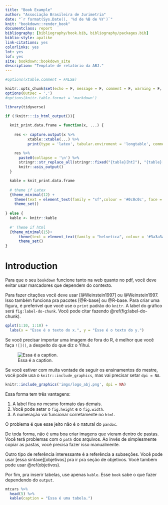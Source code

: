 ```yaml
---
title: "Book Example"
author: "Associação Brasileira de Jurimetria"
date: "`r format(Sys.Date(), '%d de %B de %Y')`"
knit: "bookdown::render_book"
documentclass: report
bibliography: [bibliography/book.bib, bibliography/packages.bib]
biblio-style: apalike
link-citations: yes
colorlinks: yes 
lot: yes
lof: yes
site: bookdown::bookdown_site
description: "Template de relatório da ABJ."
---
```


```r
#options(xtable.comment = FALSE)

knitr::opts_chunk$set(echo = F, message = F, comment = F, warning = F, fig.height = 5, fig.width = 9)
options(OutDec = ',')
#options(knitr.table.format = 'markdown')
```

```r
library(tidyverse)

if (!knitr:::is_html_output()){
  
  knit_print.data.frame = function(x, ...) {
    
    res <- capture.output(x %>%
          xtable::xtable(...) %>%
          print(type = 'latex', tabular.enviroment = 'longtable', comment = F, include.rownames = F))

    res %>%
      paste0(collapse = '\n') %>%
      stringr::str_replace_all(stringr::fixed("{table}[ht]"), "{table}[H]") %>% 
      knitr::asis_output()
  }

  kable = knit_print.data.frame
  
  # theme if Latex
  {theme_minimal(12) +
    theme(text = element_text(family = "sf",colour = '#0c0c0c', face = 'plain'))} %>% 
    theme_set()
  
} else {
  kable <- knitr::kable
  
  #' Theme if html
  {theme_minimal(15)+
      theme(text = element_text(family = "helvetica", colour = '#3a3a3a', face = 'plain'))} %>% 
      theme_set()
}

```

# Introduction {#introducao-2}

Para que o seu `bookdown` funcione tanto na web quanto no pdf, você deve evitar usar marcadores que dependem do contexto.

Para fazer citações você deve usar [@Weinstein1997] ou @Weinstein1997. Isso também funciona pra pacotes [@R-base] ou @R-base. Para criar uma figura, é preferível que você use o `print` padrão do `knitr`. A label do gráfico será `fig:label-do-chunk`. Você pode citar fazendo \@ref(fig:label-do-chunk).

```r
qplot(1:10, 1:10) + 
  labs(x = "Esse é o texto do x.", y = "Esse é o texto do y.")
```

Se você precisar importar uma imagem de fora do R, é melhor que você faça `![]()`, a despeito do que diz o Yihui.

![Essa é a caption.](imgs/logoabj.png){#fig:logo}

Se você estiver com muita vontade de seguir os ensinamentos do mestre, você pode usa o `knitr::include_graphics`, mas vai precisar setar `dpi = NA`.

```r
knitr::include_graphics('imgs/logo_abj.png', dpi = NA)
```

Essa forma tem três vantagens: 

1. A label fica no mesmo formato das demais.
2. Você pode setar o `fig.height` e o `fig.width`.
3. A numeração vai funcionar corretamente no `html`.

O problema é que esse jeito não é o natural do `pandoc`.

De toda forma, não é uma boa criar imagens que vieram dentro de pastas. Você terá problemas com o `path` dos arquivos. Ao invés de simplesmente copiar as pastas, você precisa fazer isso manualmente.
 
 Outro tipo de referência interessante é a referência a subseções. Você pode usar [essa sintaxe][objetivos] pra ir pra seção de objetivos. Você também pode usar \@ref(objetivos).
 
Por fim, pra inserir tabelas, use apenas `kable`. Esse `book` sabe o que fazer dependendo do `output`.

```r
mtcars %>% 
  head(5) %>% 
  kable(caption = "Essa é uma tabela.")
```

